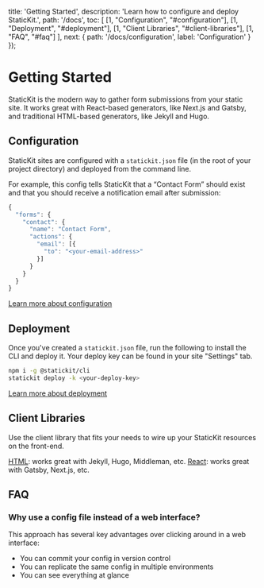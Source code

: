 
  title: 'Getting Started',
  description: 'Learn how to configure and deploy StaticKit.',
  path: '/docs',
  toc: [
    [1, "Configuration", "#configuration"],
    [1, "Deployment", "#deployment"],
    [1, "Client Libraries", "#client-libraries"],
    [1, "FAQ", "#faq"]
  ],
  next: {
    path: '/docs/configuration',
    label: 'Configuration'
  }
});

# Getting Started

StaticKit is the modern way to gather form submissions from your static site. It works great with React-based generators, like Next.js and Gatsby, and traditional HTML-based generators, like Jekyll and Hugo.

## Configuration

StaticKit sites are configured with a `statickit.json` file (in the root of your project directory) and deployed from the command line. 

For example, this config tells StaticKit that a &ldquo;Contact Form&rdquo; should exist and that you should receive a notification email after submission: 

```js
{
  "forms": {
    "contact": {
      "name": "Contact Form",
      "actions": {
        "email": [{
          "to": "<your-email-address>"
        }]
      }
    }
  }
}
```

<ArrowItem>
  <a href="/docs/configuration" className="font-semibold text-indigo-600">Learn more about configuration</a>
</ArrowItem>

## Deployment

Once you've created a `statickit.json` file, run the following to install the CLI and deploy it. Your deploy key can be found in your site "Settings" tab.

```bash
npm i -g @statickit/cli
statickit deploy -k <your-deploy-key>
```

<ArrowItem>
  <a href="/docs/deployment" className="font-semibold text-indigo-600">Learn more about deployment</a>
</ArrowItem>

## Client Libraries

Use the client library that fits your needs to wire up your StaticKit resources on the front-end.

<ArrowItem>
  <a href="/docs/html" className="font-semibold text-indigo-600">HTML</a>: works great with Jekyll, Hugo, Middleman, etc.
</ArrowItem>

<ArrowItem>
  <a href="/docs/react" className="font-semibold text-indigo-600">React</a>: works great with Gatsby, Next.js, etc.
</ArrowItem>

## FAQ

### Why use a config file instead of a web interface?

This approach has several key advantages over clicking around in a web interface:

- You can commit your config in version control
- You can replicate the same config in multiple environments
- You can see everything at glance
